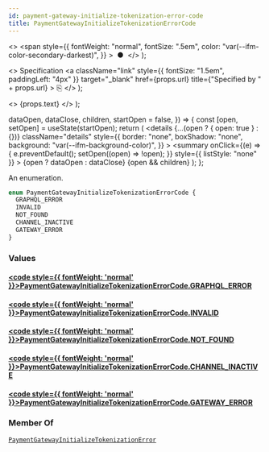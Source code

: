 ```yaml
---
id: payment-gateway-initialize-tokenization-error-code
title: PaymentGatewayInitializeTokenizationErrorCode
---
```


  <>
    <span
      style={{
        fontWeight: "normal",
        fontSize: ".5em",
        color: "var(--ifm-color-secondary-darkest)",
      }}
    >
      &nbsp;●&nbsp;
    </span>
  </>
);

  <>
    Specification
    <a
      className="link"
      style={{ fontSize: "1.5em", paddingLeft: "4px" }}
      target="\_blank"
      href={props.url}
      title={"Specified by " + props.url}
    >
      ⎘
    </a>
  </>
);

  <>
    <span className={props.class}>{props.text}</span>
  </>
);


  dataOpen,
  dataClose,
  children,
  startOpen = false,
}) => {
  const [open, setOpen] = useState(startOpen);
  return (
    <details
      {...(open ? { open: true } : {})}
      className="details"
      style={{
        border: "none",
        boxShadow: "none",
        background: "var(--ifm-background-color)",
      }}
    >
      <summary
        onClick={(e) => {
          e.preventDefault();
          setOpen((open) => !open);
        }}
        style={{ listStyle: "none" }}
      >
        {open ? dataOpen : dataClose}
      </summary>
      {open && children}
    </details>
  );
};

An enumeration.

```graphql
enum PaymentGatewayInitializeTokenizationErrorCode {
  GRAPHQL_ERROR
  INVALID
  NOT_FOUND
  CHANNEL_INACTIVE
  GATEWAY_ERROR
}
```

### Values

#### [<code style={{ fontWeight: 'normal' }}>PaymentGatewayInitializeTokenizationErrorCode.<b>GRAPHQL_ERROR</b></code>](#)

>

#### [<code style={{ fontWeight: 'normal' }}>PaymentGatewayInitializeTokenizationErrorCode.<b>INVALID</b></code>](#)

>

#### [<code style={{ fontWeight: 'normal' }}>PaymentGatewayInitializeTokenizationErrorCode.<b>NOT_FOUND</b></code>](#)

>

#### [<code style={{ fontWeight: 'normal' }}>PaymentGatewayInitializeTokenizationErrorCode.<b>CHANNEL_INACTIVE</b></code>](#)

>

#### [<code style={{ fontWeight: 'normal' }}>PaymentGatewayInitializeTokenizationErrorCode.<b>GATEWAY_ERROR</b></code>](#)

>

### Member Of

[`PaymentGatewayInitializeTokenizationError`](../../../api-storefront/payments/objects/payment-gateway-initialize-tokenization-error) <Badge class="badge badge--secondary" text="object"/>
